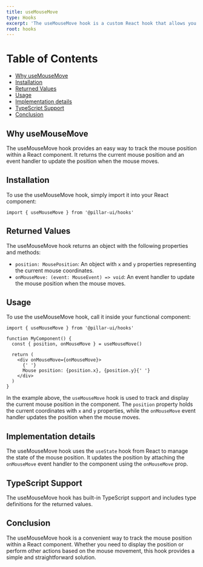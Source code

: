 ```yaml
---
title: useMouseMove
type: Hooks
excerpt: 'The useMouseMove hook is a custom React hook that allows you to track the mouse position within a component.'
root: hooks
---
```


# Table of Contents

- [Why useMouseMove](#why-usemousemove)
- [Installation](#installation)
- [Returned Values](#returned-values)
- [Usage](#usage)
- [Implementation details](#implementation-details)
- [TypeScript Support](#typescript-support)
- [Conclusion](#conclusion)

## Why useMouseMove

The useMouseMove hook provides an easy way to track the mouse position within a React component. It returns the current mouse position and an event handler to update the position when the mouse moves.

## Installation

To use the useMouseMove hook, simply import it into your React component:

```tsx
import { useMouseMove } from '@pillar-ui/hooks'
```

## Returned Values

The useMouseMove hook returns an object with the following properties and methods:

- `position: MousePosition`: An object with `x` and `y` properties representing the current mouse coordinates.
- `onMouseMove: (event: MouseEvent) => void`: An event handler to update the mouse position when the mouse moves.

## Usage

To use the useMouseMove hook, call it inside your functional component:

```tsx
import { useMouseMove } from '@pillar-ui/hooks'

function MyComponent() {
  const { position, onMouseMove } = useMouseMove()

  return (
    <div onMouseMove={onMouseMove}>
      {' '}
      Mouse position: {position.x}, {position.y}{' '}
    </div>
  )
}
```

In the example above, the `useMouseMove` hook is used to track and display the current mouse position in the component. The `position` property holds the current coordinates with `x` and `y` properties, while the `onMouseMove` event handler updates the position when the mouse moves.

## Implementation details

The useMouseMove hook uses the `useState` hook from React to manage the state of the mouse position. It updates the position by attaching the `onMouseMove` event handler to the component using the `onMouseMove` prop.

## TypeScript Support

The useMouseMove hook has built-in TypeScript support and includes type definitions for the returned values.

## Conclusion

The useMouseMove hook is a convenient way to track the mouse position within a React component. Whether you need to display the position or perform other actions based on the mouse movement, this hook provides a simple and straightforward solution.
